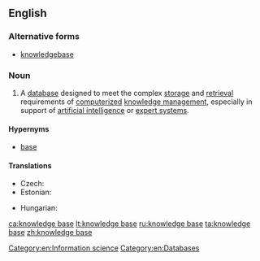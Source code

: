{{also|knowledgebase}}
==English==
{{wikipedia}}

===Alternative forms===
* [[knowledgebase]] {{qualifier|less common}}

===Noun===
{{en-noun}}

# A [[database]] designed to meet the complex [[storage]] and [[retrieval]] requirements of [[computerize]]d [[knowledge management]], especially in support of [[artificial intelligence]] or [[expert system]]s.

====Hypernyms====
* [[base]]

====Translations====
{{trans-top|database}}
* Czech: {{t|cs|znalostní báze|f}}
* Estonian: {{t|et|alusteadmised}}
{{trans-mid}}
* Hungarian: {{t|hu|tudásbázis}}
{{trans-bottom}}

[[Category:en:Information science]]
[[Category:en:Databases]]

[[ca:knowledge base]]
[[lt:knowledge base]]
[[ru:knowledge base]]
[[ta:knowledge base]]
[[zh:knowledge base]]